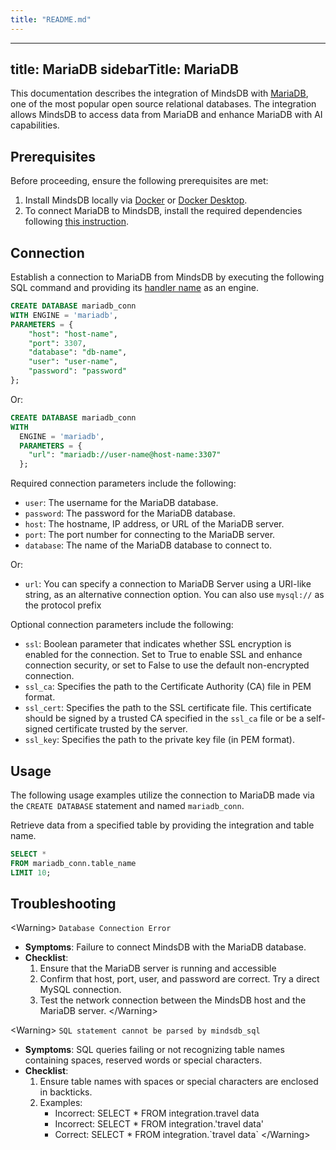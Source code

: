 ```yaml
---
title: "README.md"
---
```


---
title: MariaDB
sidebarTitle: MariaDB
---

This documentation describes the integration of MindsDB with [MariaDB](https://mariadb.org/), one of the most popular open source relational databases.
The integration allows MindsDB to access data from MariaDB and enhance MariaDB with AI capabilities.

## Prerequisites

Before proceeding, ensure the following prerequisites are met:

1. Install MindsDB locally via [Docker](https://docs.mindsdb.com/setup/self-hosted/docker) or [Docker Desktop](https://docs.mindsdb.com/setup/self-hosted/docker-desktop).
2. To connect MariaDB to MindsDB, install the required dependencies following [this instruction](https://docs.mindsdb.com/setup/self-hosted/docker#install-dependencies).

## Connection

Establish a connection to MariaDB from MindsDB by executing the following SQL command and providing its [handler name](https://github.com/mindsdb/mindsdb/tree/main/mindsdb/integrations/handlers/mariadb_handler) as an engine.

```sql
CREATE DATABASE mariadb_conn
WITH ENGINE = 'mariadb', 
PARAMETERS = {
    "host": "host-name",
    "port": 3307,
    "database": "db-name",
    "user": "user-name",
    "password": "password"
};
```

Or:

```sql
CREATE DATABASE mariadb_conn
WITH
  ENGINE = 'mariadb',
  PARAMETERS = {
    "url": "mariadb://user-name@host-name:3307"
  };
```

Required connection parameters include the following:

*    `user`: The username for the MariaDB database.
*    `password`: The password for the MariaDB database.
*    `host`: The hostname, IP address, or URL of the MariaDB server.
*    `port`: The port number for connecting to the MariaDB server.
*    `database`: The name of the MariaDB database to connect to.

Or:

*    `url`: You can specify a connection to MariaDB Server using a URI-like string, as an alternative connection option. You can also use `mysql://` as the protocol prefix

Optional connection parameters include the following:

 * `ssl`: Boolean parameter that indicates whether SSL encryption is enabled for the connection. Set to True to enable SSL and enhance connection security, or set to False to use the default non-encrypted connection. 
 * `ssl_ca`:  Specifies the path to the Certificate Authority (CA) file in PEM format. 
 * `ssl_cert`:  Specifies the path to the SSL certificate file. This certificate should be signed by a trusted CA specified in the `ssl_ca` file or be a self-signed certificate trusted by the server.
 * `ssl_key`: Specifies the path to the private key file (in PEM format).

## Usage

The following usage examples utilize the connection to MariaDB made via the `CREATE DATABASE` statement and named `mariadb_conn`.

Retrieve data from a specified table by providing the integration and table name.

```sql
SELECT *
FROM mariadb_conn.table_name
LIMIT 10;
```

## Troubleshooting

&lt;Warning&gt;
`Database Connection Error`

* **Symptoms**: Failure to connect MindsDB with the MariaDB database.
* **Checklist**:
    1. Ensure that the MariaDB server is running and accessible
    2. Confirm that host, port, user, and password are correct. Try a direct MySQL connection.
    3. Test the network connection between the MindsDB host and the MariaDB server.
&lt;/Warning&gt;

&lt;Warning&gt;
`SQL statement cannot be parsed by mindsdb_sql`

* **Symptoms**: SQL queries failing or not recognizing table names containing spaces, reserved words or special characters.
* **Checklist**:
    1. Ensure table names with spaces or special characters are enclosed in backticks.
    2. Examples:
        * Incorrect: SELECT * FROM integration.travel data
        * Incorrect: SELECT * FROM integration.'travel data'
        * Correct: SELECT * FROM integration.\`travel data\`
&lt;/Warning&gt;
